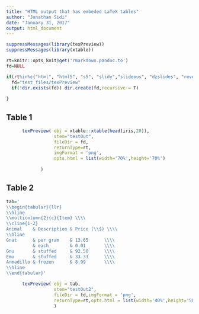 ```yaml
---
title: "HTML output that has embeded LaTeX tables"
author: "Jonathan Sidi"
date: "January 31, 2017"
output: html_document
---
```


```r
suppressMessages(library(texPreview))
suppressMessages(library(xtable))

rt=knitr::opts_knit$get('rmarkdown.pandoc.to')
fd=NULL 

if(rt%in%c("html", "html5", "s5", "slidy","slideous", "dzslides", "revealjs","md")){
  fd="test_files/texPreview"
  if(!dir.exists(fd)) dir.create(fd,recursive = T)
  
}


```

## Table 1

```r

      texPreview( obj = xtable::xtable(head(iris,20)),
                  stem="testOut",
                  fileDir = fd,
                  returnType=rt,
                  imgFormat = 'png',
                  opts.html = list(width='70%',height='70%')
                  
             )

```

## Table 2

```r

tab='
\\begin{tabular}{llr}
\\hline
\\multicolumn{2}{c}{Item} \\\\
\\cline{1-2}
Animal    & Description & Price (\\$) \\\\
\\hline
Gnat      & per gram    & 13.65      \\\\
          & each        & 0.01       \\\\
Gnu       & stuffed     & 92.50      \\\\
Emu       & stuffed     & 33.33      \\\\
Armadillo & frozen      & 8.99       \\\\
\\hline
\\end{tabular}'

      texPreview( obj = tab,
                  stem="testOut2",
                  fileDir = fd,imgFormat = 'png',
                  returnType=rt,opts.html = list(width='40%',height='50%')
                  )
```